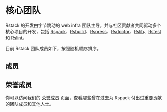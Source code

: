 
# 核心团队

Rstack 的开发由字节跳动的 web infra 团队主导，并与社区贡献者共同驱动多个核心项目的开发，包括 [Rspack](https://github.com/web-infra-dev/rspack)、[Rsbuild](https://github.com/web-infra-dev/rsbuild)、[Rspress](https://github.com/web-infra-dev/rspress)、[Rsdoctor](https://github.com/web-infra-dev/rsdoctor)、[Rslib](https://github.com/web-infra-dev/rslib)、[Rstest](https://github.com/web-infra-dev/rstest) 和 [Rslint](https://github.com/web-infra-dev/rslint)。

目前 Rstack 团队成员如下，按照随机顺序排序。

## 成员

<RandomMemberList />

## 荣誉成员

你可以访问我们的 [荣誉成员](/misc/team/emeriti) 页面，查看那些曾在过去为 Rspack 付出过重要贡献的团队成员和其他人士。
